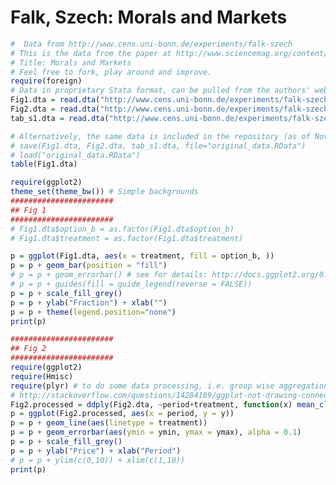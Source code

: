 Falk, Szech: Morals and Markets
========================================================

```r
#  Data from http://www.cens.uni-bonn.de/experiments/falk-szech
# This is the data from the paper at http://www.sciencemag.org/content/340/6133/707.full.pdf
# Title: Morals and Markets
# Feel free to fork, play around and improve.
require(foreign)
# Data in proprietary Stata format, can be pulled from the authors' website 
Fig1.dta = read.dta("http://www.cens.uni-bonn.de/experiments/falk-szech/fig1.dta")
Fig2.dta = read.dta("http://www.cens.uni-bonn.de/experiments/falk-szech/fig2.dta")
tab_s1.dta = read.dta("http://www.cens.uni-bonn.de/experiments/falk-szech/tab-s1.dta")

# Alternatively, the same data is included in the repository (as of Nov. 20th, 2013) and can be used directly, should the need arise
# save(Fig1.dta, Fig2.dta, tab_s1.dta, file="original_data.RData")
# load("original_data.RData")
table(Fig1.dta)
```

```r
require(ggplot2)
theme_set(theme_bw()) # Simple backgrounds
#######################
## Fig 1
#######################
# Fig1.dta$option_b = as.factor(Fig1.dta$option_b)
# Fig1.dta$treatment = as.factor(Fig1.dta$treatment)

p = ggplot(Fig1.dta, aes(x = treatment, fill = option_b, ))
p = p + geom_bar(position = "fill")
# p = p + geom_errorbar() # see for details: http://docs.ggplot2.org/0.9.3.1/geom_errorbar.html
# p = p + guides(fill = guide_legend(reverse = FALSE))
p = p + scale_fill_grey()
p = p + ylab("Fraction") + xlab("")
p = p + theme(legend.position="none")
print(p)
```



```r
#######################
## Fig 2
#######################
require(ggplot2)
require(Hmisc)
require(plyr) # to do some data processing, i.e. group wise aggregations, we use plyr
# http://stackoverflow.com/questions/14284189/ggplot-not-drawing-connection-lines-between-group-means-any-more
Fig2.processed = ddply(Fig2.dta, ~period+treatment, function(x) mean_cl_boot(x$trade_price) )
p = ggplot(Fig2.processed, aes(x = period, y = y))
p = p + geom_line(aes(linetype = treatment))
p = p + geom_errorbar(aes(ymin = ymin, ymax = ymax), alpha = 0.1)
p = p + scale_fill_grey()
p = p + ylab("Price") + xlab("Period")
# p = p + ylim(c(0,10)) + xlim(c(1,10))
print(p)

```


